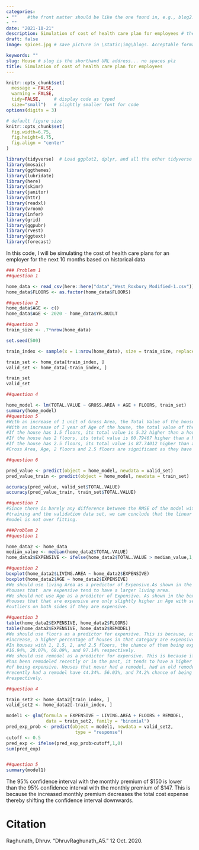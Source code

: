 ```yaml
---
categories:  
- ""    #the front matter should be like the one found in, e.g., blog2.md. It cannot be like the normal Rmd we used
- ""
date: "2021-10-21"
description: Simulation of cost of health care plan for employees # the title that will show up once someone gets to this page
draft: false
image: spices.jpg # save picture in \static\img\blogs. Acceptable formats= jpg, jpeg, or png . Your iPhone pics wont work

keywords: ""
slug: House # slug is the shorthand URL address... no spaces plz
title: Simulation of cost of health care plan for employees
---
```

  



```r
knitr::opts_chunk$set(
  message = FALSE, 
  warning = FALSE, 
  tidy=FALSE,     # display code as typed
  size="small")   # slightly smaller font for code
options(digits = 3)

# default figure size
knitr::opts_chunk$set(
  fig.width=6.75, 
  fig.height=6.75,
  fig.align = "center"
)
```


```r
library(tidyverse)  # Load ggplot2, dplyr, and all the other tidyverse packages
library(mosaic)
library(ggthemes)
library(lubridate)
library(here)
library(skimr)
library(janitor)
library(httr)
library(readxl)
library(vroom)
library(infer)
library(grid)
library(ggpubr)
library(rvest)
library(ggtext)
library(forecast)
```

In this code, I will be simulating the cost of health care plans for an employer for the next 10 months based on historical data

```r
### Problem 1
##question 1

home_data <- read_csv(here::here("data","West_Roxbury_Modified-1.csv"))
home_data$FLOORS <- as.factor(home_data$FLOORS)

##question 2
home_data$AGE <- c()
home_data$AGE <- 2020 - home_data$YR.BUILT

##question 3
train_size <- .7*nrow(home_data)

set.seed(500)

train_index <- sample(x = 1:nrow(home_data), size = train_size, replace = F)

train_set <- home_data[train_index, ]
valid_set <- home_data[-train_index, ]

train_set
valid_set

##question 4

home_model <- lm(TOTAL.VALUE ~ GROSS.AREA + AGE + FLOORS, train_set) 
summary(home_model)
##question 5
#With an increase of 1 unit of Gross Area, the Total Value of the house increases by 0.08285
#With an increase of I year of Age of the house, the total value of the house decreases by 0.44173
#If the house has 1.5 floors, its total value is 5.32 higher than a house with 1 floor if everything else remains the same
#If the house has 2 floors, its total value is 60.79467 higher than a house with 1 floor if everything else remains the same
#If the house has 2.5 floors, its total value is 87.74012 higher than a house with 1 floor if everything else remains the same
#Gross Area, Age, 2 floors and 2.5 floors are significant as they have a p value lower than 0.05%

##question 6

pred_value <- predict(object = home_model, newdata = valid_set)
pred_value_train <- predict(object = home_model, newdata = train_set)

accuracy(pred_value, valid_set$TOTAL.VALUE)
accuracy(pred_value_train, train_set$TOTAL.VALUE)

##question 7
#Since there is barely any difference between the RMSE of the model with the 
#training and the validation data set, we can conclude that the linear regression
#model is not over fitting.

###Problem 2
##question 1

home_data2 <- home_data
median_value <- median(home_data2$TOTAL.VALUE)
home_data2$EXPENSIVE <- ifelse(home_data2$TOTAL.VALUE > median_value,1,0)

##question 2
boxplot(home_data2$LIVING.AREA ~ home_data2$EXPENSIVE)
boxplot(home_data2$AGE ~ home_data2$EXPENSIVE)
#We should use living Area as a predictor of Expensive.As shown in the box plot
#houses that  are expensive tend to have a larger living area.
#We should not use Age as a predictor of Expensive. As shown in the box plot
#houses that that are expensive are only slightly higher in Age with severe 
#outliers on both sides if they are expensive.

##question 3
table(home_data2$EXPENSIVE, home_data2$FLOORS)
table(home_data2$EXPENSIVE, home_data2$REMODEL)
#We should use floors as a predictor for expensive. This is because, as the floors 
#increase, a higher percentage of houses in that category are expensive.
#In houses with 1, 1.5, 2, and 2.5 floors, the chance of them being expensive were
#16.94%, 28.07%, 68.09%, and 97.14% respectively.
#We should use remodel as a predictor for expensive. This is because if the house
#has been remodeled recently or in the past, it tends to have a higher likelihood
#of being expensive. Houses that never had a remodel, had an old remodel, and have
#recently had a remodel have 44.34%. 56.03%, and 74.2% chance of being expensive 
#respectively.

##question 4

train_set2 <- home_data2[train_index, ]
valid_set2 <- home_data2[-train_index, ]

model1 <- glm(formula = EXPENSIVE ~ LIVING.AREA + FLOORS + REMODEL, 
               data = train_set2, family = "binomial")
pred_exp_prob <- predict(object = model1, newdata = valid_set2, 
                          type = "response")
cutoff <- 0.5
pred_exp <- ifelse(pred_exp_prob>cutoff,1,0)
sum(pred_exp)


##question 5
summary(model1)

```

The 95% confidence interval with the monthly premium of $150 is lower than the 95% confidence interval with the monthly premium of $147. This is because the increased monthly premium decreases the total cost expense thereby shifting the confidence interval downwards. 

# Citation
Raghunath, Dhruv. “DhruvRaghunath_A5.” 12 Oct. 2020. 

